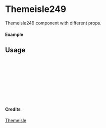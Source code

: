 
<Meta of={Themeisle249} title="Themeisle/Themeisle249" />

# Themeisle249

Themeisle249 component with different props.

#### Example

<Canvas of={Themeisle249.Primary} />

## Usage

```ts
import { Themeisle249 } from "yadl-ui";

const Example = () => {
  return (
      <Themeisle249 />
  );
};

export default Example;
```

#### Credits
[Themeisle](https://themeisle.com/illustrations)
